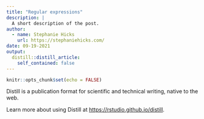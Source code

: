 ```yaml
---
title: "Regular expressions"
description: |
  A short description of the post.
author:
  - name: Stephanie Hicks
    url: https://stephaniehicks.com/
date: 09-19-2021
output:
  distill::distill_article:
    self_contained: false
---
```



```r
knitr::opts_chunk$set(echo = FALSE)
```

Distill is a publication format for scientific and technical writing, native to the web.

Learn more about using Distill at <https://rstudio.github.io/distill>.


